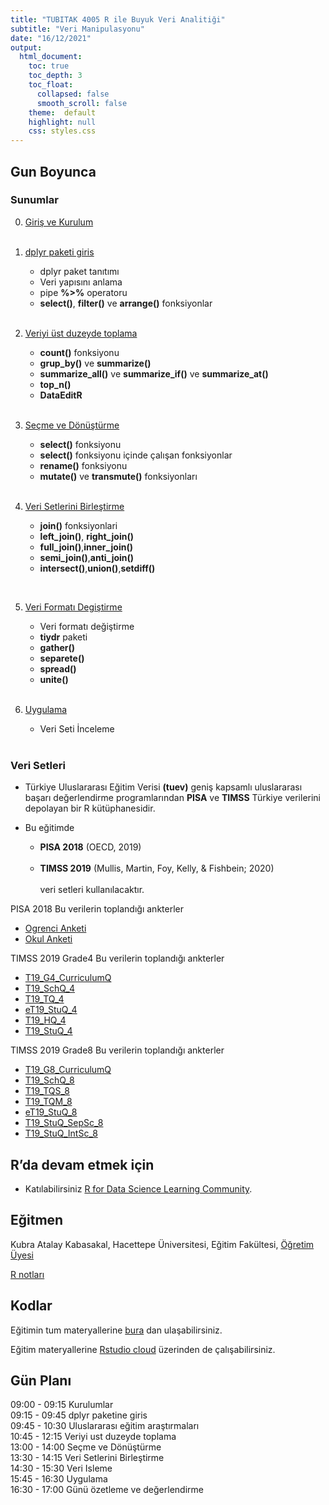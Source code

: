 ```yaml
---
title: "TUBITAK 4005 R ile Buyuk Veri Analitiği"
subtitle: "Veri Manipulasyonu"
date: "16/12/2021"
output: 
  html_document:
    toc: true
    toc_depth: 3
    toc_float: 
      collapsed: false
      smooth_scroll: false
    theme:  default
    highlight: null
    css: styles.css
---
```




## Gun Boyunca 

### Sunumlar

0. [Giriş ve Kurulum](sunum/00.html)  
<br>

1. [dplyr paketi giris](sunum/01.html)
 
   - dplyr paket tanıtımı
   - Veri yapısını anlama
   - pipe **%>%** operatoru
   - **select()**, **filter()** ve **arrange()** fonksiyonlar <br>
<br>

2. [Veriyi üst duzeyde toplama](sunum/02.html)

   - **count()** fonksiyonu
   - **grup_by()** ve **summarize()**
   - **summarize_all()** ve **summarize_if()** ve **summarize_at()**
   - **top_n()** 
   - **DataEditR** 
   <br>
<br>

3. [Seçme ve Dönüştürme](sunum/03.html)

   - **select()** fonksiyonu
   - **select()** fonksiyonu içinde çalışan fonksiyonlar
   - **rename()** fonksiyonu
   - **mutate()** ve **transmute()** fonksiyonları <br>
<br>

4. [Veri Setlerini Birleştirme](sunum/04.html)

   - **join()** fonksiyonlari
   - **left_join()**, **right_join()**
   - **full_join()**,**inner_join()**
   - **semi_join()**,**anti_join()**
   - **intersect()**,**union()**,**setdiff()**
   <br>
   
<br>

5. [Veri Formatı Degiştirme](sunum/05.html)

   - Veri formatı değiştirme
   - **tiydr** paketi
   - **gather()**
   - **separete()**
   - **spread()**
   - **unite()** <br>
<br>
   
6. [Uygulama](sunum/06.html)

   - Veri Seti İnceleme <br>
<br>
  


### Veri Setleri


- Türkiye Uluslararası Eğitim Verisi **(tuev)** geniş kapsamlı uluslararası başarı değerlendirme programlarından **PISA** ve **TIMSS** Türkiye verilerini depolayan bir R kütüphanesidir. 

- Bu eğitimde 
  - **PISA 2018** (OECD, 2019) <br>      
  - **TIMSS 2019** (Mullis, Martin, Foy, Kelly, & Fishbein; 2020) <br>  
veri setleri kullanılacaktır. 

 
PISA 2018 Bu verilerin toplandığı ankterler

   - [Ogrenci Anketi](PISA_anketler/Turkish (Turkey) For Student_Questionnaire_Booklet_2018.pdf)
   - [Okul Anketi](PISA_anketler/Turkish (Turkey) For School_Questionnaire_2018.pdf)

TIMSS 2019 Grade4 Bu verilerin toplandığı ankterler

   - [T19_G4_CurriculumQ](TIMSS_anketler/questionnaires_4/T19_G4_CurriculumQ.pdf)
   - [T19_SchQ_4](TIMSS_anketler/questionnaires_4/T19_SchQ_4.pdf)
   - [T19_TQ_4](TIMSS_anketler/questionnaires_4/T19_TQ_4.pdf)
   - [eT19_StuQ_4](TIMSS_anketler/questionnaires_4/eT19_StuQ_4.pdf)
   - [T19_HQ_4](TIMSS_anketler/questionnaires_4/T19_HQ_4.pdf)
   - [T19_StuQ_4](TIMSS_anketler/questionnaires_4/T19_StuQ_4.pdf)


TIMSS 2019 Grade8 Bu verilerin toplandığı ankterler

   - [T19_G8_CurriculumQ](TIMSS_anketler/questionnaires_8/T19_G8_CurriculumQ.pdf)
   - [T19_SchQ_8](TIMSS_anketler/questionnaires_4/T19_SchQ_8.pdf)
   - [T19_TQS_8](TIMSS_anketler/questionnaires_4/T19_TQS_8.pdf)
   - [T19_TQM_8](TIMSS_anketler/questionnaires_4/T19_TQM_8.pdf)
   - [eT19_StuQ_8](TIMSS_anketler/questionnaires_4/eT19_StuQ_8.pdf)
   - [T19_StuQ_SepSc_8](TIMSS_anketler/questionnaires_4/T19_StuQ_SepSc_8.pdf)
   - [T19_StuQ_IntSc_8](TIMSS_anketler/questionnaires_4/T19_StuQ_IntSc_8.pdf)

## R'da devam etmek için

- Katılabilirsiniz [R for Data Science Learning Community](https://www.rfordatasci.com/).

## Eğitmen

Kubra Atalay Kabasakal, Hacettepe Üniversitesi, Eğitim Fakültesi, [Öğretim Üyesi](https://avesis.hacettepe.edu.tr/katalay)
<br>

[R notları](http://www.rpubs.com/kkatalayders)   


## Kodlar
Eğitimin tum materyallerine [bura](https://github.com/atalay-k/VM.git) 
dan ulaşabilirsiniz.

Eğitim materyallerine [Rstudio cloud](https://bit.ly/3HfQxO9) üzerinden de çalışabilirsiniz.


## Gün Planı

09:00 - 09:15 Kurulumlar 
<br>
09:15 - 09:45  dplyr paketine giris
<br>
09:45 - 10:30 Uluslararası eğitim araştırmaları
<br> 
10:45 - 12:15 Veriyi ust duzeyde toplama
<br>
13:00 - 14:00 Seçme ve Dönüştürme
<br>
13:30 - 14:15 Veri Setlerini Birleştirme
<br>
14:30 - 15:30 Veri Isleme
<br>
15:45 - 16:30 Uygulama
<br>
16:30 - 17:00 Günü özetleme ve değerlendirme
<br>

